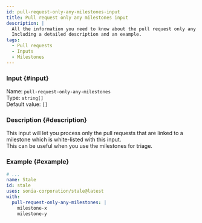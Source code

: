 ```yaml
---
id: pull-request-only-any-milestones-input
title: Pull request only any milestones input
description: |
  All the information you need to know about the pull request only any milestones input.
  Including a detailed description and an example.
tags:
  - Pull requests
  - Inputs
  - Milestones
---
```


### Input {#input}

Name: `pull-request-only-any-milestones`  
Type: `string[]`  
Default value: `[]`

### Description {#description}

This input will let you process only the pull requests that are linked to a milestone which is white-listed with this input.  
This can be useful when you use the milestones for triage.

### Example {#example}

```yml {6-8}
# ...
name: Stale
id: stale
uses: sonia-corporation/stale@latest
with:
  pull-request-only-any-milestones: |
    milestone-x
    milestone-y
```
